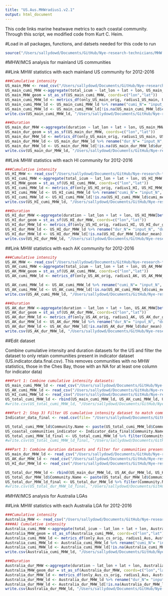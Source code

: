 ```yaml
---
title: "US.Aus.MHWradius1.v2.1"
output: html_document
---
```


This code links marine heatwave metrics to each coastal community. Through this script, we modified code from Kurt C. Heim. 

#Load in all packages, functions, and datsets needed for this code to run
```r
source("/Users/sallydowd/Documents/GitHub/Nye-research-technicians/MHW.MCS/Code/ToLoad.R")
```

#MHW/MCS analysis for mainland US communities 

##Link MHW statistics with each mainland US community for 2012-2016
```r
###Cumulative intensity
US_main_MHW <- read_csv("/Users/sallydowd/Documents/GitHub/Nye-research-technicians/MHW.MCS/Data/MHW.block.main.V2.1.csv")
US_main_cumi_MHW <-aggregate(total_icum ~ lat_lon + lat + lon, US_main_MHW[between(US_main_MHW$year, 2012, 2016),], FUN = mean) ####Get average of total cumulative intensity for each set of coordinates between 2012-2016
US_main_MHW_geom = st_as_sf(US_main_cumi_MHW, coords=c("lon","lat"))
US_main_cumi_MHW_ld <- metrics_df(only_US_main_orig, radius1_US_main, US_main_MHW_geom, 5) ####Find intersection of 111 km around each community with MHW coordinates, take average of total cumulative intensity (averaged over 2012-2016) over these points 
US_main_cumi_MHW_ld <- US_main_cumi_MHW_ld %>% rename("cumi_N"= "input_N", "cumi_mean"= "input_mean", "cumi_var"= "input_var", "cumi_max"= "input_max", "cumi_min"= "input_min")
US_main_cumi_MHW_ld <- US_main_cumi_MHW_ld[!is.na(US_main_cumi_MHW_ld$cumi_mean),] 
write.csv(US_main_cumi_MHW_ld, "/Users/sallydowd/Documents/GitHub/Nye-research-technicians/MHW.MCS/Data/US.main.cumi.2016.V2.1.csv")

###Duration 
US_main_dur_MHW <-aggregate(duration ~ lat_lon + lat + lon, US_main_MHW[between(US_main_MHW$year, 2012, 2016),], FUN = mean)
US_main_dur_geom = st_as_sf(US_main_dur_MHW, coords=c("lon","lat"))
US_main_dur_MHW_ld <- metrics_df(only_US_main_orig, radius1_US_main, US_main_dur_geom, 5) 
US_main_dur_MHW_ld <- US_main_dur_MHW_ld %>% rename("dur_N"= "input_N", "dur_mean"= "input_mean", "dur_var"= "input_var", "dur_max"= "input_max", "dur_min"= "input_min")
US_main_dur_MHW_ld <- US_main_dur_MHW_ld[!is.na(US_main_dur_MHW_ld$dur_mean),] 
write.csv(US_main_dur_MHW_ld, "/Users/sallydowd/Documents/GitHub/Nye-research-technicians/MHW.MCS/Data/US.main.dur.2016.V2.1.csv")
```

##Link MHW statistics with each HI community for 2012-2016 
```r
###Cumulative intensity
US_HI_MHW <- read_csv("/Users/sallydowd/Documents/GitHub/Nye-research-technicians/MHW.MCS/Data/MHW.block.HI.V2.1.csv")
US_HI_cumi_MHW <-aggregate(total_icum ~ lat_lon + lat + lon, US_HI_MHW[between(US_HI_MHW$year, 2012, 2016),], FUN = mean) 
US_HI_MHW_geom = st_as_sf(US_HI_cumi_MHW, coords=c("lon","lat"))
US_HI_cumi_MHW_ld <- metrics_df(only_US_HI_orig, radius1_HI, US_HI_MHW_geom, 5) 
US_HI_cumi_MHW_ld <- US_HI_cumi_MHW_ld %>% rename("cumi_N"= "input_N", "cumi_mean"= "input_mean", "cumi_var"= "input_var", "cumi_max"= "input_max", "cumi_min"= "input_min")
US_HI_cumi_MHW_ld <- US_HI_cumi_MHW_ld[!is.na(US_HI_cumi_MHW_ld$cumi_mean),] 
write.csv(US_HI_cumi_MHW_ld, "/Users/sallydowd/Documents/GitHub/Nye-research-technicians/MHW.MCS/Data/US.HI.cumi.2016.V2.1.csv")

###Duration
US_HI_dur_MHW <-aggregate(duration ~ lat_lon + lat + lon, US_HI_MHW[between(US_HI_MHW$year, 2012, 2016),], FUN = mean)
US_HI_dur_geom = st_as_sf(US_HI_dur_MHW, coords=c("lon","lat"))
US_HI_dur_MHW_ld <- metrics_df(only_US_HI_orig, radius1_HI, US_HI_dur_geom, 5) 
US_HI_dur_MHW_ld <- US_HI_dur_MHW_ld %>% rename("dur_N"= "input_N", "dur_mean"= "input_mean", "dur_var"= "input_var", "dur_max"= "input_max", "dur_min"= "input_min")
US_HI_dur_MHW_ld <- US_HI_dur_MHW_ld[!is.na(US_HI_dur_MHW_ld$dur_mean),] 
write.csv(US_HI_dur_MHW_ld, "/Users/sallydowd/Documents/GitHub/Nye-research-technicians/MHW.MCS/Data/US.HI.dur.2016.V2.1.csv")
```

##Link MHW statistics with each AK community for 2012-2016
```r
###Cumulative intensity
US_AK_MHW <- read_csv("/Users/sallydowd/Documents/GitHub/Nye-research-technicians/MHW.MCS/Data/MHW.block.AK.V2.1.csv")
US_AK_cumi_MHW <-aggregate(total_icum ~ lat_lon + lat + lon, US_AK_MHW[between(US_AK_MHW$year, 2012, 2016),], FUN = mean) 
US_AK_MHW_geom = st_as_sf(US_AK_cumi_MHW, coords=c("lon","lat"))
US_AK_cumi_MHW_ld <- metrics_df(only_US_AK_orig, radius1_AK, US_AK_MHW_geom, 5) 

US_AK_cumi_MHW_ld <- US_AK_cumi_MHW_ld %>% rename("cumi_N"= "input_N", "cumi_mean"= "input_mean", "cumi_var"= "input_var", "cumi_max"= "input_max", "cumi_min"= "input_min")
US_AK_cumi_MHW_ld <- US_AK_cumi_MHW_ld[!is.na(US_AK_cumi_MHW_ld$cumi_mean),] 
write.csv(US_AK_cumi_MHW_ld, "/Users/sallydowd/Documents/GitHub/Nye-research-technicians/MHW.MCS/Data/US.AK.cumi.2016.V2.1.csv")

###Duration
US_AK_dur_MHW <-aggregate(duration ~ lat_lon + lat + lon, US_AK_MHW[between(US_AK_MHW$year, 2012, 2016),], FUN = mean)
US_AK_dur_geom = st_as_sf(US_AK_dur_MHW, coords=c("lon","lat"))
US_AK_dur_MHW_ld <- metrics_df(only_US_AK_orig, radius1_AK, US_AK_dur_geom, 5) 
US_AK_dur_MHW_ld <- US_AK_dur_MHW_ld %>% rename("dur_N"= "input_N", "dur_mean"= "input_mean", "dur_var"= "input_var", "dur_max"= "input_max", "dur_min"= "input_min")
US_AK_dur_MHW_ld <- US_AK_dur_MHW_ld[!is.na(US_AK_dur_MHW_ld$dur_mean),] 
write.csv(US_AK_dur_MHW_ld, "/Users/sallydowd/Documents/GitHub/Nye-research-technicians/MHW.MCS/Data/US.AK.dur.2016.V2.1.csv")
```


##Edit dataset

Combine cumulative intensity and duration datasets for the US and filter the dataset to only retain communities present in indicator dataset (US.indicator.data.final.csv). This removes communities with no MHW statistics, those in the Ches Bay, those with an NA for at least one column for indicator data)
```r
###Part 1: Combine cumulative intensity datasets: 
US_main_cumi_MHW_ld <- read_csv("/Users/sallydowd/Documents/GitHub/Nye-research-technicians/MHW.MCS/Data/US.main.cumi.2016.V2.1.csv")
US_AK_cumi_MHW_ld <- read_csv("/Users/sallydowd/Documents/GitHub/Nye-research-technicians/MHW.MCS/Data/US.AK.cumi.2016.V2.1.csv") 
US_HI_cumi_MHW_ld <- read_csv("/Users/sallydowd/Documents/GitHub/Nye-research-technicians/MHW.MCS/Data/US.HI.cumi.2016.V2.1.csv")
US_total_cumi_MHW_ld <- rbind(US_main_cumi_MHW_ld, US_AK_cumi_MHW_ld, US_HI_cumi_MHW_ld)
#write.csv(US_total_cumi_MHW_ld, "/Users/sallydowd/Documents/GitHub/Nye-research-technicians/MHW.MCS/Data/US.total.cumi.2016.V2.1.csv")

###Part 2: Step 3) Filter US cumulative intensity dataset to match communities in the Indicator_data_final (steps completed already: 1) Filtered Indicator_data based off communities in US_total_cumi_MHW_ld so communities that had MHW stats 2) Removed communities in Ches Bay 3) Removed incomplete cases based off missing parameters for indicators)
Indicator_data_final <- read.csv(file= "/Users/sallydowd/Documents/GitHub/Nye-research-technicians/MHW.MCS/Data/US.indicator.data.final.csv") ####these are the final coastal communities for cumulative intensity so we need to make sure these are the only ones we use in MHW analysis!!

US_total_cumi_MHW_ld$Community.Name <- paste(US_total_cumi_MHW_ld$Community.Name, US_total_cumi_MHW_ld$State, sep = ", ")
US_coastal_communities_indicator <- Indicator_data_final$Community.Name 
US_total_cumi_MHW_ld_final <- US_total_cumi_MHW_ld %>% filter(Community.Name %in% US_coastal_communities_indicator) %>% arrange(Community.Name) 
#write.csv(US_total_cumi_MHW_ld_final, "/Users/sallydowd/Documents/GitHub/Nye-research-technicians/MHW.MCS/Data/US.total.cumi.2016.final.V2.1.csv")

###Part 3: Combine duration datasets and filter for communities present in indicator analysis
US_main_dur_MHW_ld <- read_csv("/Users/sallydowd/Documents/GitHub/Nye-research-technicians/MHW.MCS/Data/US.main.dur.2016.V2.1.csv")
US_AK_dur_MHW_ld <- read_csv("/Users/sallydowd/Documents/GitHub/Nye-research-technicians/MHW.MCS/Data/US.AK.dur.2016.V2.1.csv") 
US_HI_dur_MHW_ld <- read_csv("/Users/sallydowd/Documents/GitHub/Nye-research-technicians/MHW.MCS/Data/US.HI.dur.2016.V2.1.csv")

US_total_dur_MHW_ld <- rbind(US_main_dur_MHW_ld, US_AK_dur_MHW_ld, US_HI_dur_MHW_ld)
US_total_dur_MHW_ld$Community.Name <- paste(US_total_dur_MHW_ld$Community.Name, US_total_dur_MHW_ld$State, sep = ", ")
US_total_dur_MHW_ld_final <- US_total_dur_MHW_ld %>% filter(Community.Name %in% US_coastal_communities_indicator)
#write.csv(US_total_dur_MHW_ld_final, "/Users/sallydowd/Documents/GitHub/Nye-research-technicians/MHW.MCS/Data/US.total.dur.2016.final.V2.1.csv")
```

#MHW/MCS analysis for Australia LGAs  

##Link MHW statistics with each Australia LGA for 2012-2016
```r
###Cumulative intensity
Australia_MHW <- read_csv("/Users/sallydowd/Documents/GitHub/Nye-research-technicians/MHW.MCS/Data/MHW.block.Aus.V2.1.csv")
####A) Cumulative intensity
Australia_cumi_MHW <-aggregate(total_icum ~ lat_lon + lat + lon, Australia_MHW[between(Australia_MHW$year, 2012, 2016),], FUN = mean)
Australia_MHW_geom = st_as_sf(Australia_cumi_MHW, coords=c("lon","lat"))
Australia_cumi_MHW_ld <- metrics_df(only_Aus_cs_orig, radius1_Aus, Australia_MHW_geom, 11)
Australia_cumi_MHW_ld <- Australia_cumi_MHW_ld %>% rename("cumi_N"= "input_N", "cumi_mean"= "input_mean", "cumi_var"= "input_var", "cumi_max"= "input_max", "cumi_min"= "input_min", "LGA"= "LGA_NAME16")
Australia_cumi_MHW_ld <- Australia_cumi_MHW_ld[!is.na(Australia_cumi_MHW_ld$cumi_mean),] 
write.csv(Australia_cumi_MHW_ld, "/Users/sallydowd/Documents/GitHub/Nye-research-technicians/MHW.MCS/Data/Australia.cumi.2016.V2.1.csv")

###Duration
Australia_dur_MHW <-aggregate(duration ~ lat_lon + lat + lon, Australia_MHW[between(Australia_MHW$year, 2012, 2016),], FUN = mean)
Australia_MHW_geom_dur = st_as_sf(Australia_dur_MHW, coords=c("lon","lat"))
Australia_dur_MHW_ld <- metrics_df(only_Aus_cs_orig, radius1_Aus, Australia_MHW_geom_dur, 11)
Australia_dur_MHW_ld <- Australia_dur_MHW_ld %>% rename("dur_N"= "input_N", "dur_mean"= "input_mean", "dur_var"= "input_var", "dur_max"= "input_max", "dur_min"= "input_min", "LGA"= "LGA_NAME16")
Australia_dur_MHW_ld <- Australia_dur_MHW_ld[!is.na(Australia_dur_MHW_ld$dur_mean),] 
write.csv(Australia_dur_MHW_ld, "/Users/sallydowd/Documents/GitHub/Nye-research-technicians/MHW.MCS/Data/Australia.dur.2016.V2.1.csv")
```
